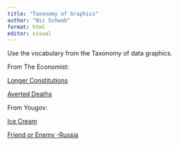 ```yaml
---
title: "Taxonomy of Graphics"
author: "Nic Schwab"
format: html
editor: visual
---
```


Use the vocabulary from the Taxonomy of data graphics.

From The Economist:

[Longer Constitutions](https://www.economist.com/graphic-detail/2022/07/06/countries-are-writing-ever-longer-constitutions)

[Averted Deaths](https://www.economist.com/graphic-detail/2022/07/07/covid-19-vaccines-saved-an-estimated-20m-lives-during-their-first-year)

From Yougov:

[Ice Cream](https://today.yougov.com/topics/lifestyle/articles-reports/2022/07/19/americas-favorite-ice-cream-vanilla-chocolate)

[Friend or Enemy -Russia](https://today.yougov.com/topics/travel/trackers/friend-enemy-russia)
